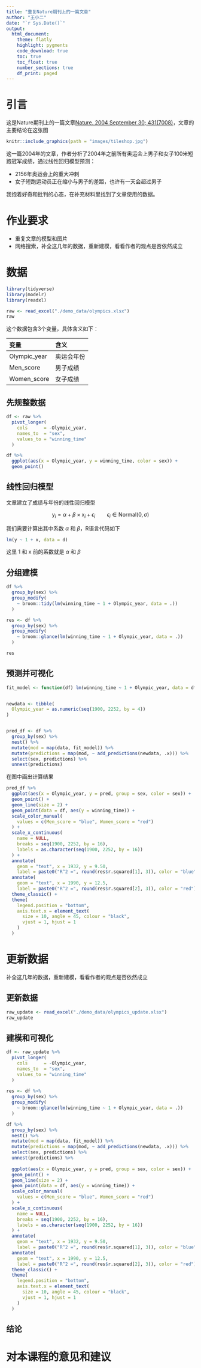 ```yaml
---
title: "重复Nature期刊上的一篇文章"
author: "王小二"
date: "`r Sys.Date()`"
output: 
  html_document:
    theme: flatly
    highlight: pygments
    code_download: true
    toc: true
    toc_float: true
    number_sections: true
    df_print: paged
---
```



# 引言

这是Nature期刊上的一篇文章[Nature. 2004 September 30; 431(7008)](https://www.ncbi.nlm.nih.gov/pmc/articles/PMC3173856/#SD2)，文章的主要结论在这张图

```r
knitr::include_graphics(path = "images/tileshop.jpg")
```

这一篇2004年的文章，作者分析了2004年之前所有奥运会上男子和女子100米短跑冠军成绩，通过线性回归模型预测：

- 2156年奥运会上的重大冲刺
- 女子短跑运动员正在缩小与男子的差距，也许有一天会超过男子


我抱着好奇和批判的心态，在补充材料里找到了文章使用的数据。


# 作业要求

- 重复文章的模型和图片
- 网络搜索，补全这几年的数据，重新建模，看看作者的观点是否依然成立



# 数据

```r
library(tidyverse)
library(modelr)
library(readxl)

raw <- read_excel("./demo_data/olympics.xlsx")
raw
```


这个数据包含3个变量，具体含义如下：

| 变量         	| 含义       	|
|:-------------	|:-----------	|
| Olympic_year 	| 奥运会年份 	|
| Men_score    	| 男子成绩   	|
| Women_score  	| 女子成绩   	|


## 先规整数据

```r
df <- raw %>%
  pivot_longer(
    cols      = -Olympic_year,
    names_to  = "sex",
    values_to = "winning_time"
  )
```



```r
df %>%
  ggplot(aes(x = Olympic_year, y = winning_time, color = sex)) +
  geom_point()
```




## 线性回归模型

文章建立了成绩与年份的线性回归模型

$$ 
\text{y}_i = \alpha + \beta \times \text{x}_i + \epsilon_i \qquad \epsilon_i\in \text{Normal}(0, \sigma)
$$

我们需要计算出其中系数 $\alpha$ 和 $\beta$，R语言代码如下

```r
lm(y ~ 1 + x, data = d)
```

这里 1 和 x 前的系数就是 $\alpha$ 和 $\beta$




## 分组建模
```r
df %>%
  group_by(sex) %>%
  group_modify(
    ~ broom::tidy(lm(winning_time ~ 1 + Olympic_year, data = .))
  )
```

```r
res <- df %>%
  group_by(sex) %>%
  group_modify(
    ~ broom::glance(lm(winning_time ~ 1 + Olympic_year, data = .))
  )

res
```


## 预测并可视化


```r
fit_model <- function(df) lm(winning_time ~ 1 + Olympic_year, data = df)


newdata <- tibble(
  Olympic_year = as.numeric(seq(1900, 2252, by = 4))
)


pred_df <- df %>%
  group_by(sex) %>%
  nest() %>%
  mutate(mod = map(data, fit_model)) %>%
  mutate(predictions = map(mod, ~ add_predictions(newdata, .x))) %>%
  select(sex, predictions) %>%
  unnest(predictions)
```



在图中画出计算结果

```r
pred_df %>%
  ggplot(aes(x = Olympic_year, y = pred, group = sex, color = sex)) +
  geom_point() +
  geom_line(size = 2) +
  geom_point(data = df, aes(y = winning_time)) +
  scale_color_manual(
    values = c(Men_score = "blue", Women_score = "red")
  ) +
  scale_x_continuous(
    name = NULL,
    breaks = seq(1900, 2252, by = 16),
    labels = as.character(seq(1900, 2252, by = 16))
  ) +
  annotate(
    geom = "text", x = 1932, y = 9.50, 
    label = paste0("R^2 =", round(res$r.squared[1], 3)), color = "blue") +
  annotate(
    geom = "text", x = 1990, y = 12.5, 
    label = paste0("R^2 =", round(res$r.squared[2], 3)), color = "red") +
  theme_classic() +
  theme(
    legend.position = "bottom",
    axis.text.x = element_text(
      size = 10, angle = 45, colour = "black",
      vjust = 1, hjust = 1
    )
  )
```


# 更新数据

补全这几年的数据，重新建模，看看作者的观点是否依然成立

## 更新数据

```r
raw_update <- read_excel("./demo_data/olympics_update.xlsx")
raw_update
```



## 建模和可视化

```r
df <- raw_update %>%
  pivot_longer(
    cols      = -Olympic_year,
    names_to  = "sex",
    values_to = "winning_time"
  )  
  
res <- df %>%
  group_by(sex) %>%
  group_modify(
    ~ broom::glance(lm(winning_time ~ 1 + Olympic_year, data = .))
  )
```


```r
df %>% 
  group_by(sex) %>%
  nest() %>%
  mutate(mod = map(data, fit_model)) %>%
  mutate(predictions = map(mod, ~ add_predictions(newdata, .x))) %>%
  select(sex, predictions) %>%
  unnest(predictions) %>%
  
  ggplot(aes(x = Olympic_year, y = pred, group = sex, color = sex)) +
  geom_point() +
  geom_line(size = 2) +
  geom_point(data = df, aes(y = winning_time)) +
  scale_color_manual(
    values = c(Men_score = "blue", Women_score = "red")
  ) +
  scale_x_continuous(
    name = NULL,
    breaks = seq(1900, 2252, by = 16),
    labels = as.character(seq(1900, 2252, by = 16))
  ) +
  annotate(
    geom = "text", x = 1932, y = 9.50, 
    label = paste0("R^2 =", round(res$r.squared[1], 3)), color = "blue") +
  annotate(
    geom = "text", x = 1990, y = 12.5, 
    label = paste0("R^2 =", round(res$r.squared[2], 3)), color = "red") +
  theme_classic() +
  theme(
    legend.position = "bottom",
    axis.text.x = element_text(
      size = 10, angle = 45, colour = "black",
      vjust = 1, hjust = 1
    )
  )
```
 
 
## 结论


# 对本课程的意见和建议
